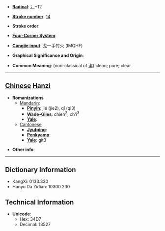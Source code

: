 * '''[[Wiktionary:Chinese radical index| Radical]]''': [[Wiktionary:Chinese radical index 冫|冫]]+12

* '''[[Wiktionary:Chinese total strokes index|Stroke number]]''': [[Wiktionary:Chinese total strokes index 14|14]]

* '''Stroke order''': 

* '''[[Wiktionary:Chinese four corner index|Four-Corner System]]''': 

* '''[[Wiktionary:Chinese Cangjie index|Cangjie input]]''': 戈一手竹火 (IMQHF)

* '''Graphical Significance and Origin''': 

* '''Common Meaning''': (non-classical of [[潔]]) clean; pure; clear

----

== [[Chinese]] [[Hanzi]] ==

* '''Romanizations'''
** [[Mandarin]]:
*** '''[[Pinyin]]''': jié (jie2), qǐ (qi3)
*** '''[[Wade-Giles]]''': chieh<sup>2</sup>, ch'i<sup>3</sup>
*** '''[[Yale]]''': 
**[[Cantonese]]
***'''[[Jyutping]]''':
***'''[[Penkyamp]]''': 
***'''[[Yale]]''': git3

* '''Other info''': 

----

== Dictionary Information ==

* KangXi: 0133.330
* Hanyu Da Zidian: 10300.230

== Technical Information ==

* '''Unicode''':
** Hex: 34D7
** Decimal: 13527